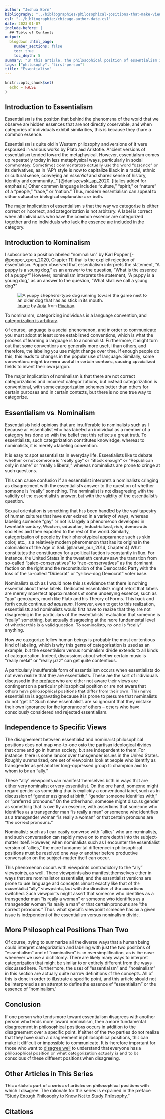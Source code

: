 ```yaml
---
author: "Joshua Born"
bibliography: "../bibliographies/philosophical-positions-that-make-viewpoints-insufferable.bib"
csl: "../bibliographies/chicago-author-date.csl"
date: 2023-01-07
include-before: |
  ## Table of Contents
output:
  blogdown::html_page:
    number_sections: false
    toc: true
    toc_depth: 5
summary: "In this article, the philosophical position of essentialism is contrasted with that of nominalism, and examples of how essentialists' assertions are frustrating to nominalists are explored."
tags: ["philosophy", "first-person"]
title: "Essentialism"
---
```


```r
knitr::opts_chunk$set(
  echo = FALSE
)
```


## Introduction to Essentialism

Essentialism is the position that behind the phenomena of the world that we observe are hidden essences that are not directly observable, and when categories of individuals exhibit similarities, this is because they share a common essence.

Essentialism is quite old in Western philosophy and versions of it were espoused in various works by Plato and Aristotle. Ancient versions of essentialism tended toward the metaphysical. However, essentialism comes up repeatedly today in less metaphysical ways, particularly in social commentary.  Sometimes commentators actually use the word "essence" or its derivatives, as in "AP’s style is now to capitalize Black in a racial, ethnic or cultural sense, conveying an _essential_  and shared sense of history, identity and community..."  [@daniszewski_ap_2020] [Italics added for emphasis.] Other common language includes "culture," "spirit," or "nature" of a "people," "race," or "nation." Thus, modern essentialism can appeal to either cultural or biological explanations or both.

The major implication of essentialism is that the way we categorize is either correct or incorrect, and categorization is not arbitrary. A label is correct when all individuals who have the common essence are categorized together and no individuals who lack the essence are included in the category.


## Introduction to Nominalism

I subscribe to a position labeled "nominalism" by Karl Popper [-@popper_open_2020, Chapter 11] that is the explicit rejection of essentialism. Popper observed that essentialism interprets the statement, "A puppy is a young dog," as an answer to the question, "What is the essence of a puppy?" However, nominalism interprets the statement, "A puppy is a young dog," as an answer to the question, "What shall we call a young dog?"

![
[Image](https://pixabay.com/photos/shepherd-dog-dog-domestic-animal-4357790/)
by
[Anja](https://pixabay.com/users/anjagh-11388385/?utm_source=link-attribution&utm_medium=referral&utm_campaign=image&utm_content=4357790)
from
[Pixabay](https://pixabay.com).
](/images/puppy-and-older-dog.jpg){alt="A puppy shepherd-type dog running toward the game next to an older dog that has as stick in its mouth."}

To nominalism, categorizing individuals is a language convention, and [categorization is arbitrary](/category-based-prejudice.html#categorization-is-arbitrary).

Of course, language is a social phenomenon, and in order to communicate you must adopt at least some established conventions, which is what the process of learning a language is to a nominalist. Furthermore, it might turn out that some conventions are generally more useful than others, and therefore, the labeling you use might change over time. If enough people do this, this leads to changes in the popular use of language. Similarly, some conventions might be more useful in certain contexts, causing specialized fields to invent their own jargon.

The major implication of nominalism is that there are not correct categorizations and incorrect categorizations, but instead categorization is conventional, with some categorization schemes better than others for certain purposes and in certain contexts, but there is no one true way to categorize.


## Essentialism vs. Nominalism

Essentialists hold opinions that are insufferable to nominalists such as I because an essentialist who has labeled an individual as a member of a category has done so with the belief that this reflects a great truth. To essentialists, such categorization constitutes knowledge, whereas to nominalists, it is merely a labeling convention.

It is easy to spot essentialists in everyday life. Essentialists like to debate whether or not someone is "really gay" or "Black enough" or "Republican only in name" or "really a liberal," whereas nominalists are prone to cringe at such questions.

This can cause confusion if an essentialist interprets a nominalist's cringing as disagreement with the essentialist's answer to the question of whether someone is "really" something. The nominalist is not disagreeing with the validity of the essentialist's answer, but with the validity of the essentialist's question.

Sexual orientation is something that has been handled by the vast tapestry of human cultures that have ever existed in a variety of ways, whereas labeling someone "gay" or not is largely a phenomenon developed in twentieth century, Western, education, industrialized, rich, democratic societies and then exported to the rest of the world. Similarly, categorization of people by their phenotypical appearance such as skin color, etc., is a relatively modern phenomenon that has its origins in the colonialism of the Age of Sail. [@larsen_our_2014, Chapter 4] What constitutes the constituency for a political faction is constantly in flux. For instance, the United States in the twentieth century saw the transition from so-called "paleo-conservatives" to "neo-conservatives" as the dominant faction on the right and the reconstitution of the Democratic Party with the loss of the so-called "Dixiecrat" or "yellow-dog Democrat" voter base.

Nominalists such as I would note this as evidence that there is nothing essential about these labels. Dedicated essentialists might retort that labels are merely imperfect approximations of some underlying essence, such as "gay" genotypes, much like Plato and his Theory of Forms. This back and forth could continue _ad nauseum._ However, even to get to this realization, essentialists and nominalists would first have to realize that they are not disagreeing in the particulars of the essentialists' evaluation that someone is "really" something, but actually disagreeing at the more fundamental level of whether this is a valid question. To nominalists, no one is "really" anything.

How we categorize fellow human beings is probably the most contentious kind of labeling, which is why this genre of categorization is used as an example, but the essentialism versus nominalism divide extends to all kinds of categorization. Indeed, discussions about whether certain music is "really metal" or "really jazz" can get quite contentious.

A particularly insufferable form of essentialism occurs when essentialists do not even realize that they are essentialists. These are the sort of individuals discussed in the [preface](study-enough-philosophy-to-know-not-to-study-philosophy.html) who are either not aware their views are contingent on a particular philosophical position or are not aware that others have philosophical positions that differ from their own. This naive essentialism is aggravating because it is prone to presume that nominalists do not "get it." Such naive essentialists are so ignorant that they mistake their own ignorance for the ignorance of others -- others who have consciously considered and rejected essentialism. 


## Independence to Specific Views

The disagreement between essentialist and nominalist philosophical positions does not map one-to-one onto the partisan ideological divides that come and go in human society, but are independent to them. For instance, there is some rancor over transgender issues in the United States. Roughly summarized, one set of viewpoints look at people who identify as transgender as yet another long-oppressed group to champion and to whom to be an "ally."

These "ally" viewpoints can manifest themselves both in ways that are either very nominalist or very essentialist. On the one hand, someone might regard gender as something that is explicitly a conventional label, such as in discussion of "gender assigned at birth," "gender someone identifies with," or "preferred pronouns." On the other hand, someone might discuss gender as something that is overtly an essence, with assertions that someone who identifies as a transgender man "is really a man" or someone who identifies as a transgender woman "is really a woman" or that certain pronouns are "the correct pronouns."

Nominalists such as I can easily converse with "allies" who are nominalists, and such conversation can rapidly move on to more depth into the subject-matter itself. However, when nominalists such as I encounter the essentialist version of "allies," the more fundamental difference in philosophical positions must be resolved one way or another before productive conversation on the subject-matter itself can occur.

This phenomenon occurs with viewpoints contradictory to the "ally" viewpoints, as well. These viewpoints also manifest themselves either in ways that are nominalist or essentialist, and the essentialist versions are prone to use language and concepts almost exactly like that of the essentialist "ally" viewpoints, but with the direction of the assertions switched. Such viewpoints might assert that someone who identifies as a transgender man "is really a woman" or someone who identifies as a transgender woman "is really a man" or that certain pronouns are "the correct pronouns." Thus, what specific viewpoint someone has on a given issue is independent of the essentialism versus nominalism divide.


## More Philosophical Positions Than Two

Of course, trying to summarize all the diverse ways that a human being could interpret categorization and labeling with just the two positions of "essentialism" and of "nominalism" is an oversimplification, as is the case whenever we use a dichotomy. There are likely many ways to interpret categorization that might be similar to or entirely different from the ways discussed here. Furthermore, the uses of "essentialism" and "nominalism" in this section are actually quite narrow definitions of the concepts. All of this is done in order to illustrate a specific point, and this article should not be interpreted as an attempt to define the essence of "essentialism" or the essence of "nominalism."


## Conclusion

If one person who tends more toward essentialism disagrees with another person who tends more toward nominalism, then a more fundamental disagreement in philosophical positions occurs in addition to the disagreement over a specific point. If either of the two parties do not realize that they have such a disagreement in philosophical positions, this can make it difficult or impossible to communicate. It is therefore important for those who want to [disagree well](/discussion-about-disagreement-on-the-rationally-speaking-podcast.html) to understand that everyone has a philosophical position on what categorization actually is and to be conscious of these different positions when disagreeing.


## Other Articles in This Series

This article is part of a series of articles on philosophical positions with which I disagree. The rationale for this series is explained in the preface "[Study Enough Philosophy to Know Not to Study Philosophy](/study-enough-philosophy-to-know-not-to-study-philosophy.html)."


## Citations

::: {#refs}
:::

